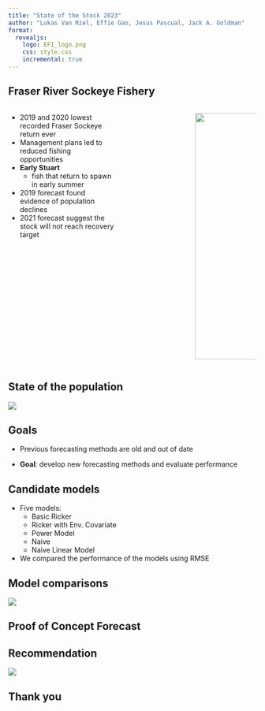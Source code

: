 ```yaml
---
title: "State of the Stock 2023"
author: "Lukas Van Riel, Effie Gao, Jesus Pascual, Jack A. Goldman"
format:
  revealjs:
    logo: EFI_logo.png
    css: style.css
    incremental: true  
---
```


## Fraser River Sockeye Fishery {.smaller}


:::: {.columns}

::: {.incremental}
::: {.column width="60%"}
- 2019 and 2020 lowest recorded Fraser Sockeye return ever
- Management plans led to reduced fishing opportunities
- **Early Stuart**
  - fish that return to spawn in early summer
- 2019 forecast found evidence of population declines
- 2021 forecast suggest the stock will not reach recovery target

:::

:::

::: {.column width="30%"}
![](stuart-lake-system.png){.absolute top=100 right=-100 width="450" height="500"}
:::

::::


##  State of the population

![](state-of-pop.png){fig-align="center"}

## Goals

- Previous forecasting methods are old and out of date

- **Goal**: develop new forecasting methods and evaluate performance


## Candidate models
- Five models:
  - Basic Ricker
  - Ricker with Env. Covariate
  - Power Model
  - Naive
  - Naive Linear Model
- We compared the performance of the models using RMSE


## Model comparisons

![](performance_plot){fig-align="center"}

## Proof of Concept Forecast 


## Recommendation 

![](state-of-pop.png){fig-align="left"}

## Thank you